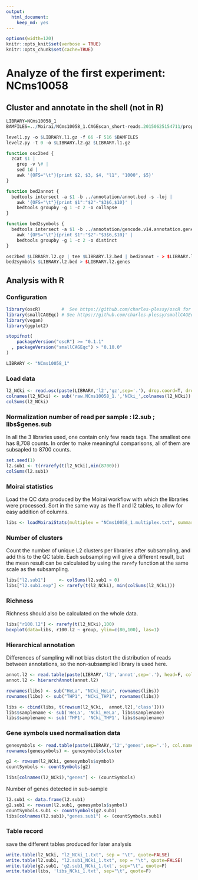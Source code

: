 ```yaml
---
output: 
  html_document: 
    keep_md: yes
---
```

```r
options(width=120)
knitr::opts_knit$set(verbose = TRUE)
knitr::opts_chunk$set(cache=TRUE)
```

Analyze of the first experiment: NCms10058
==========================================

Cluster and annotate in the shell (not in R)
--------------------------------------------

```r
LIBRARY=NCms10058_1
BAMFILES=../Moirai/NCms10058_1.CAGEscan_short-reads.20150625154711/properly_paired_rmdup/*bam

level1.py -o $LIBRARY.l1.gz -f 66 -F 516 $BAMFILES 
level2.py -t 0 -o $LIBRARY.l2.gz $LIBRARY.l1.gz

function osc2bed {
  zcat $1 |
    grep -v \# |
    sed 1d |
    awk '{OFS="\t"}{print $2, $3, $4, "l1", "1000", $5}'
}

function bed2annot {
  bedtools intersect -a $1 -b ../annotation/annot.bed -s -loj |
    awk '{OFS="\t"}{print $1":"$2"-"$3$6,$10}' | 
    bedtools groupby -g 1 -c 2 -o collapse
}

function bed2symbols {
  bedtools intersect -a $1 -b ../annotation/gencode.v14.annotation.genes.bed -s -loj |
    awk '{OFS="\t"}{print $1":"$2"-"$3$6,$10}' | 
    bedtools groupby -g 1 -c 2 -o distinct
}

osc2bed $LIBRARY.l2.gz | tee $LIBRARY.l2.bed | bed2annot - > $LIBRARY.l2.annot
bed2symbols $LIBRARY.l2.bed > $LIBRARY.l2.genes
```

Analysis with R
---------------

### Configuration

```r
library(oscR)        #  See https://github.com/charles-plessy/oscR for oscR.
library(smallCAGEqc) # See https://github.com/charles-plessy/smallCAGEqc for smallCAGEqc.
library(vegan)
library(ggplot2)

stopifnot(
    packageVersion("oscR") >= "0.1.1"
  , packageVersion("smallCAGEqc") > "0.10.0"
)

LIBRARY <- "NCms10058_1"
```

### Load data

```r
l2_NCki <- read.osc(paste(LIBRARY,'l2','gz',sep='.'), drop.coord=T, drop.norm=T)
colnames(l2_NCki) <- sub('raw.NCms10058_1.','NCki_',colnames(l2_NCki))
colSums(l2_NCki)  
```

### Normalization number of read per sample : l2.sub ; libs$genes.sub

In all the 3 libraries used, one contain only few reads tags. The smallest one has 8,708 counts. In order to make meaningful comparisons, all of them are subsapled to 8700 counts.

```r
set.seed(1)
l2.sub1 <- t(rrarefy(t(l2_NCki),min(8700)))
colSums(l2.sub1)
```

### Moirai statistics

Load the QC data produced by the Moirai workflow with which the libraries were processed. Sort in the same way as the l1 and l2 tables, to allow for easy addition of columns.

```r
libs <- loadMoiraiStats(multiplex = "NCms10058_1.multiplex.txt", summary = "../Moirai/NCms10058_1.CAGEscan_short-reads.20150625154711/text/summary.txt", pipeline = "CAGEscan_short-reads")
```

### Number of clusters

Count the number of unique L2 clusters per libraries after subsampling, and add
this to the QC table.  Each subsampling will give a different result, but the
mean result can be calculated by using the `rarefy` function at the same scale
as the subsampling.

```r
libs["l2.sub1"]     <- colSums(l2.sub1 > 0)
libs["l2.sub1.exp"] <- rarefy(t(l2_NCki), min(colSums(l2_NCki)))
```

### Richness

Richness should also be calculated on the whole data.

```r
libs["r100.l2"] <- rarefy(t(l2_NCki),100)
boxplot(data=libs, r100.l2 ~ group, ylim=c(80,100), las=1)
```

### Hierarchical annotation

Differences of sampling will not bias distort the distribution of reads between annotations, so the non-subsampled library is used here.

```r
annot.l2 <- read.table(paste(LIBRARY,'l2','annot',sep='.'), head=F, col.names=c('id', 'feature'), row.names=1)
annot.l2 <- hierarchAnnot(annot.l2)

rownames(libs) <- sub("HeLa", "NCki_HeLa", rownames(libs))
rownames(libs) <- sub("THP1", "NCki_THP1", rownames(libs))

libs <- cbind(libs, t(rowsum(l2_NCki,  annot.l2[,'class']))) 
libs$samplename <- sub('HeLa', 'NCki_HeLa', libs$samplename)
libs$samplename <- sub('THP1', 'NCki_THP1', libs$samplename)
```

### Gene symbols used normalisation data

```r
genesymbols <- read.table(paste(LIBRARY,'l2','genes',sep='.'), col.names=c("cluster","symbol"), stringsAsFactors=FALSE)
rownames(genesymbols) <- genesymbols$cluster

g2 <- rowsum(l2_NCki, genesymbols$symbol)
countSymbols <- countSymbols(g2)

libs[colnames(l2_NCki),"genes"] <- (countSymbols)
```

Number of genes detected in sub-sample

```r
l2.sub1 <- data.frame(l2.sub1)
g2.sub1 <- rowsum(l2.sub1, genesymbols$symbol)
countSymbols.sub1 <- countSymbols(g2.sub1)
libs[colnames(l2.sub1),"genes.sub1"] <- (countSymbols.sub1)
```

### Table record
save the different tables produced for later analysis

```r
write.table(l2_NCki, "l2_NCki_1.txt", sep = "\t", quote=FALSE)
write.table(l2.sub1, "l2.sub1_NCki_1.txt", sep = "\t", quote=FALSE)
write.table(g2.sub1, 'g2.sub1_NCki_1.txt', sep="\t", quote=F)
write.table(libs, 'libs_NCki_1.txt', sep="\t", quote=F)
```
